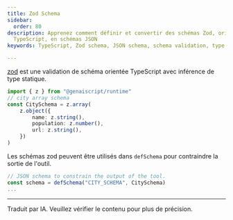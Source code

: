 ```yaml
---
title: Zod Schema
sidebar:
  order: 80
description: Apprenez comment définir et convertir des schémas Zod, orientés
  TypeScript, en schémas JSON
keywords: TypeScript, Zod schema, JSON schema, schema validation, type inference

---
```


[zod](https://zod.dev/) est une validation de schéma orientée TypeScript avec inférence de type statique.

```ts
import { z } from "@genaiscript/runtime"
// city array schema
const CitySchema = z.array(
    z.object({
        name: z.string(),
        population: z.number(),
        url: z.string(),
    })
)
```

Les schémas zod peuvent être utilisés dans `defSchema` pour contraindre la sortie de l'outil.

```ts
// JSON schema to constrain the output of the tool.
const schema = defSchema("CITY_SCHEMA", CitySchema)
...
```

<hr />

Traduit par IA. Veuillez vérifier le contenu pour plus de précision.
